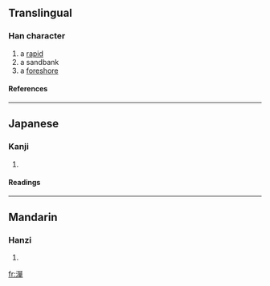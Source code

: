 ==Translingual==
===Han character===
{{Han char|rn=85|rad=水|as=12|sn=15|four=3614<sub>6</sub>|canj=水口口十 (ERRJ)}}
# a [[rapid]]
# a sandbank
# a [[foreshore]]
====References====
{{Han ref|kx=0650.120|dkj=18270|dj=1060.140|hdz=31741.030|uh=6F6C|ud=28524|bh=E649|bd=58953}}

----

==Japanese==
===Kanji===
{{ja-kanji|grade=|rs=水12}}
# {{defn|Japanese}} 
====Readings====
{{ja-readings|on=[[たん]] (tan), [[っだん]] (ddan), [[せん]] (sen), [[ぜん]] (zen)|kun=[[す]] (su)}}

----
==Mandarin==
===Hanzi===
{{cmn-hanzi|pin=[[dàn]] ([[dan4]])|wg=tan<sup>4</sup>}}
# {{defn|Mandarin}}

[[fr:潬]]